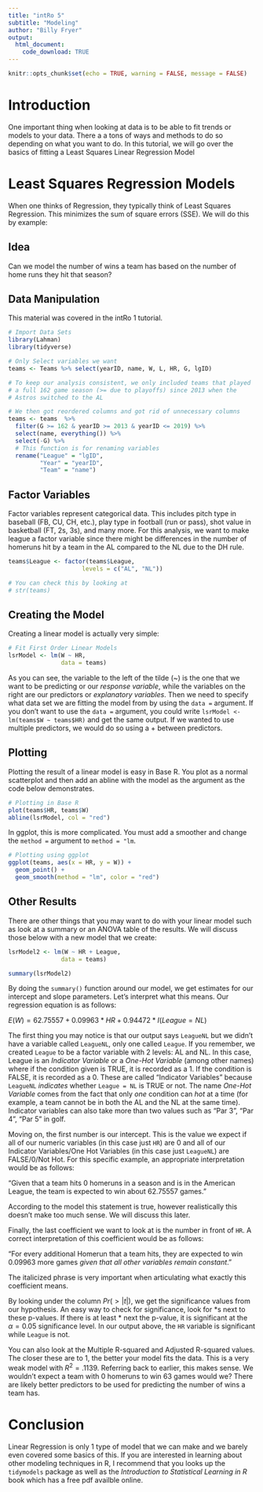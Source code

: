 ---
title: "intRo 5"
subtitle: "Modeling"
author: "Billy Fryer"
output:
  html_document:
    code_download: TRUE
---

```{r setup, include=FALSE}
knitr::opts_chunk$set(echo = TRUE, warning = FALSE, message = FALSE)
```
# Introduction

One important thing when looking at data is to be able to fit trends or models to your data. There a a tons of ways and methods to do so depending on what you want to do. In this tutorial, we will go over the basics of fitting a Least Squares Linear Regression Model

# Least Squares Regression Models

When one thinks of Regression, they typically think of Least Squares Regression. This minimizes the sum of square errors (SSE). We will do this by example:

## Idea

Can we model the number of wins a team has based on the number of home runs they hit that season?

## Data Manipulation

This material was covered in the intRo 1 tutorial.

```{r data maniputlation}
# Import Data Sets
library(Lahman)
library(tidyverse)

# Only Select variables we want
teams <- Teams %>% select(yearID, name, W, L, HR, G, lgID) 

# To keep our analysis consistent, we only included teams that played 
# a full 162 game season (>= due to playoffs) since 2013 when the 
# Astros switched to the AL

# We then got reordered columns and got rid of unnecessary columns
teams <- teams  %>% 
  filter(G >= 162 & yearID >= 2013 & yearID <= 2019) %>% 
  select(name, everything()) %>% 
  select(-G) %>% 
  # This function is for renaming variables
  rename("League" = "lgID",
         "Year" = "yearID",
         "Team" = "name")
```

## Factor Variables

Factor variables represent categorical data. This includes pitch type in baseball (FB, CU, CH, etc.), play type in football (run or pass), shot value in basketball (FT, 2s, 3s), and many more. For this analysis, we want to make league a factor variable since there might be differences in the number of homeruns hit by a team in the AL compared to the NL due to the DH rule.

```{r factors}
teams$League <- factor(teams$League,
                     levels = c("AL", "NL"))

# You can check this by looking at
# str(teams)
```

## Creating the Model

Creating a linear model is actually very simple:

```{r LSR}
# Fit First Order Linear Models
lsrModel <- lm(W ~ HR, 
               data = teams)
```

As you can see, the variable to the left of the tilde (~) is the one that we want to be predicting or our *response variable*, while the variables on the right are our predictors or *explanatory variables*. Then we need to specify what data set we are fitting the model from by using the `data = ` argument. If you don't want to use the `data = ` argument, you could write `lsrModel <- lm(teams$W ~ teams$HR)` and get the same output. If we wanted to use multiple predictors, we would do so using a + between predictors.

\newpage

## Plotting

Plotting the result of a linear model is easy in Base R. You plot as a normal scatterplot and then add an abline with the model as the argument as the code below demonstrates.

```{r LSR_results_Base_R}
# Plotting in Base R
plot(teams$HR, teams$W)
abline(lsrModel, col = "red")
```

In ggplot, this is more complicated. You must add a smoother and change the `method = ` argument to `method = "lm`.

```{r LSR_results_ggplot}
# Plotting using ggplot
ggplot(teams, aes(x = HR, y = W)) +
  geom_point() +
  geom_smooth(method = "lm", color = "red")
```

## Other Results

There are other things that you may want to do with your linear model such as look at a summary or an ANOVA table of the results. We will discuss those below with a new model that we create:

```{r withLeague}
lsrModel2 <- lm(W ~ HR + League, 
               data = teams)

summary(lsrModel2)
```

By doing the `summary()` function around our model, we get estimates for our intercept and slope parameters. Let's interpret what this means. Our regression equation is as follows:

$E(W) = 62.75557 + 0.09963*HR + 0.94472*I(League = NL)$

The first thing you may notice is that our output says `LeagueNL` but we didn't have a variable called `LeagueNL`, only one called `League`. If you remember, we created `League` to be a factor variable with 2 levels: AL and NL. In this case, League is an *Indicator Variable* or a *One-Hot Variable* (among other names) where if the condition given is TRUE, it is recorded as a 1. If the condition is FALSE, it is recorded as a 0. These are called "Indicator Variables" because `LeagueNL` *indicates* whether `League = NL` is TRUE or not. The name *One-Hot Variable* comes from the fact that only *one* condition can *hot* at a time (for example, a team cannot be in both the AL and the NL at the same time). Indicator variables can also take more than two values such as "Par 3", "Par 4", "Par 5" in golf.

Moving on, the first number is our intercept. This is the value we expect if all of our numeric variables (in this case just `HR`) are 0 and all of our Indicator Variables/One Hot Variables (in this case just `LeagueNL`) are FALSE/0/Not Hot. For this specific example, an appropriate interpretation would be as follows:

"Given that a team hits 0 homeruns in a season and is in the American League, the team is expected to win about 62.75557 games."

According to the model this statement is true, however realistically this doesn't make too much sense. We will discuss this later.

Finally, the last coefficient we want to look at is the number in front of `HR`.  A correct interpretation of this coefficient would be as follows:

"For every additional Homerun that a team hits, they are expected to win 0.09963 more games *given that all other variables remain constant*."

The italicized phrase is very important when articulating what exactly this coefficient means.

By looking under the column $Pr(>|t|)$, we get the significance values from our hypothesis. An easy way to check for significance, look for \*s next to these p-values. If there is at least \* next the p-value, it is significant at the $\alpha = 0.05$ significance level. In our output above, the `HR` variable is significant while `League` is not.

You can also look at the Multiple R-squared and Adjusted R-squared values. The closer these are to 1, the better your model fits the data. This is a very weak model with $R^2 = .1139$. Referring back to earlier, this makes sense. We wouldn't expect a team with 0 homeruns to win 63 games would we? There are likely better predictors to be used for predicting the number of wins a team has.

# Conclusion

Linear Regression is only 1 type of model that we can make and we barely even covered some basics of this. If you are interested in learning about other modeling techniques in R, I recommend that you looks up the `tidymodels` package as well as the *Introduction to Statistical Learning in R* book which has a free pdf availble online.
